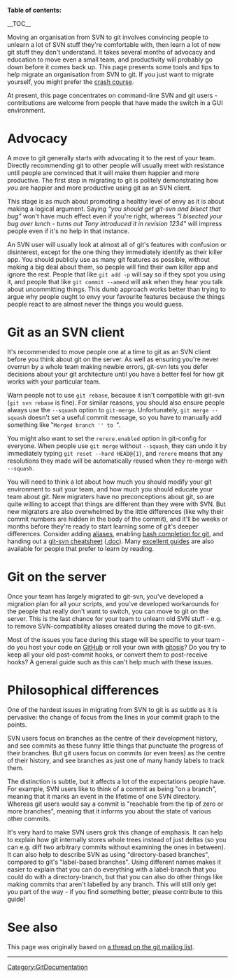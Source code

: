 '''Table of contents:'''

__TOC__

Moving an organisation from SVN to git involves convincing people to unlearn a lot of SVN stuff they're comfortable with, then learn a lot of new git stuff they don't understand.  It takes several months of advocacy and education to move even a small team, and productivity will probably go down before it comes back up.  This page presents some tools and tips to help migrate an organisation from SVN to git.  If you just want to migrate yourself, you might prefer the [http://git.or.cz/course/svn.html crash course].

At present, this page concentrates on command-line SVN and git users - contributions are welcome from people that have made the switch in a GUI environment.

= Advocacy =

A move to git generally starts with advocating it to the rest of your team.  Directly recommending git to other people will usually meet with resistance until people are convinced that it will make them happier and more productive.  The first step in migrating to git is politely demonstrating how ''you'' are happier and more productive using git as an SVN client.

This stage is as much about promoting a healthy level of envy as it is about making a logical argument.  Saying ''"you should get git-svn and bisect that bug"'' won't have much effect even if you're right, whereas ''"I bisected your bug over lunch - turns out Tony introduced it in revision 1234"'' will impress people even if it's no help in that instance.

An SVN user will usually look at almost all of git's features with confusion or disinterest, except for the one thing they immediately identify as their killer app.  You should publicly use as many git features as possible, without making a big deal about them, so people will find their own killer app and ignore the rest.  People that like <tt>git add -p</tt> will say so if they spot you using it, and people that like <tt>git commit --amend</tt> will ask when they hear you talk about uncommitting things.  This dumb approach works better than trying to argue why people ought to envy your favourite features because the things people react to are almost never the things you would guess.

= Git as an SVN client =

It's recommended to move people one at a time to git as an SVN client before you think about git on the server.  As well as ensuring you're never overrun by a whole team making newbie errors, git-svn lets you defer decisions about your git architecture until you have a better feel for how git works with your particular team.

Warn people not to use <tt>git rebase</tt>, because it isn't compatible with git-svn (<tt>git svn rebase</tt> is fine).  For similar reasons, you should also ensure people always use the <tt>--squash</tt> option to <tt>git-merge</tt>.  Unfortunately, <tt>git merge --squash</tt> doesn't set a useful commit message, so you have to manually add something like "<tt>Merged branch '<from>' to <to></tt>".

You might also want to set the <tt>rerere.enabled</tt> option in git-config for everyone.  When people use <tt>git merge</tt> without <tt>--squash</tt>, they can undo it by immediately typing <tt>git reset --hard HEAD@{1}</tt>, and <tt>rerere</tt> means that any resolutions they made will be automatically reused when they re-merge with <tt>--squash</tt>.

You will need to think a lot about how much you should modify your git environment to suit your team, and how much you should educate your team about git.  New migraters have no preconceptions about git, so are quite willing to accept that things are different than they were with SVN.  But new migraters are also overwhelmed by the little differences (like why their commit numbers are hidden in the body of the commit), and it'll be weeks or months before they're ready to start learning some of git's deeper differences.  Consider adding [[Aliases#SVN-like aliases|aliases]], enabling [[Interfaces, frontends, and tools#git-completion.bash (in `contrib/completion`)|bash completion for git]], and handing out a [[Media:Git-svn-cheatsheet.pdf|git-svn cheatsheet]] ([[Media:Git-svn-cheatsheet.doc|.doc]]).  Many [http://git-scm.com/documentation excellent guides] are also available for people that prefer to learn by reading.

= Git on the server =

Once your team has largely migrated to git-svn, you've developed a migration plan for all your scripts, and you've developed workarounds for the people that really don't want to switch, you can move to git on the server.  This is the last chance for your team to unlearn old SVN stuff - e.g. to remove SVN-compatibility aliases created during the move to git-svn.

Most of the issues you face during this stage will be specific to your team - do you host your code on [http://github.com GitHub] or roll your own with [[Interfaces, frontends, and tools#gitosis|gitosis]]?  Do you try to keep all your old post-commit hooks, or convert them to post-receive hooks?  A general guide such as this can't help much with these issues.

= Philosophical differences =

One of the hardest issues in migrating from SVN to git is as subtle as it is pervasive: the change of focus from the lines in your commit graph to the points.

SVN users focus on branches as the centre of their development history, and see commits as these funny little things that punctuate the progress of their branches.  But git users focus on commits (or even trees) as the centre of their history, and see branches as just one of many handy labels to track them.

The distinction is subtle, but it affects a lot of the expectations people have.  For example, SVN users like to think of a commit as being "on a branch", meaning that it marks an event in the lifetime of one SVN directory.  Whereas git users would say a commit is "reachable from the tip of zero or more branches", meaning that it informs you about the state of various other commits.

It's very hard to make SVN users grok this change of emphasis.  It can help to explain how git internally stores whole trees instead of just deltas (so you can e.g. diff two arbitrary commits without examining the ones in between).  It can also help to describe SVN as using "directory-based branches", compared to git's "label-based branches".  Using different names makes it easier to explain that you can do everything with a label-branch that you could do with a directory-branch, but that you can also do other things like making commits that aren't labelled by any branch.  This will still only get you part of the way - if you find something better, please contribute to this guide!

= See also =

This page was originally based on [http://marc.info/?l=git&m=127445374518553&w=2 a thread on the git mailing list].

----
[[Category:GitDocumentation]]